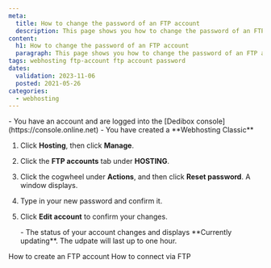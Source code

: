 ```yaml
---
meta:
  title: How to change the password of an FTP account 
  description: This page shows you how to change the password of an FTP account 
content:
  h1: How to change the password of an FTP account 
  paragraph: This page shows you how to change the password of an FTP account 
tags: webhosting ftp-account ftp account password 
dates:
  validation: 2023-11-06
  posted: 2021-05-26
categories:
  - webhosting
---
```


<Macro id="webhosting-online" />

<Message type="requirement">
  - You have an account and are logged into the [Dedibox console](https://console.online.net)
  - You have created a **Webhosting Classic**
</Message>

1. Click **Hosting**, then click **Manage**.
2. Click the **FTP accounts** tab under **HOSTING**.
3. Click the cogwheel under **Actions**, and then click **Reset password**. A window displays.
4. Type in your new password and confirm it. 
5. Click **Edit account** to confirm your changes.
    <Lightbox src="scaleway_passwordchange_ftpaccount.webp" alt="" />

    <Message type="note">
      - The status of your account changes and displays **Currently updating**. The udpate will last up to one hour.
    </Message>


<Navigation title="See Also">
  <PreviousButton to="/dedibox-console/classic-hosting/how-to/create-ftp-account/">How to create an FTP account</PreviousButton>
  <NextButton to="/dedibox-console/classic-hosting/how-to/connect-via-ftp/">How to connect via FTP</NextButton>
</Navigation>





